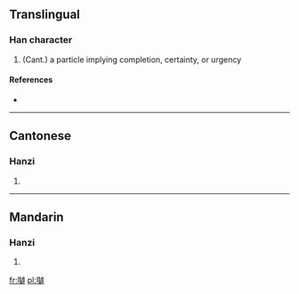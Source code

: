 ==Translingual==

===Han character===
{{Han char|rn=30|rad=口|as=17|sn=20|four=|canj=口人山木 (ROUD)}}

# (Cant.) a particle implying completion, certainty, or urgency

====References====
* {{Han ref|kx=0214.151|hdz=10704.030|uh=56B9|ud=22201}}

----

==Cantonese==

===Hanzi===
{{yue-hanzi|jyut=|y=la3}}

# {{defn|lang=yue|sort=口17}}

----

==Mandarin==

===Hanzi===
{{cmn-hanzi|pin=[[lā]] ([[la1]])|wg=la<sup>1</sup>}}

# {{defn|lang=cmn|sort=口17}}

[[fr:嚹]]
[[pl:嚹]]